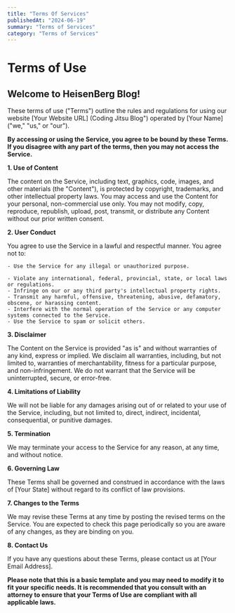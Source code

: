 ```yaml
---
title: "Terms Of Services"
publishedAt: "2024-06-19"
summary: "Terms of Services"
category: "Terms of Services"
---
```


# Terms of Use

## Welcome to HeisenBerg Blog!

These terms of use ("Terms") outline the rules and regulations for using our website [Your Website URL] (Coding Jitsu Blog") operated by [Your Name] ("we," "us," or "our").

**By accessing or using the Service, you agree to be bound by these Terms. If you disagree with any part of the terms, then you may not access the Service.**

**1. Use of Content**

The content on the Service, including text, graphics, code, images, and other materials (the "Content"), is protected by copyright, trademarks, and other intellectual property laws. You may access and use the Content for your personal, non-commercial use only. You may not modify, copy, reproduce, republish, upload, post, transmit, or distribute any Content without our prior written consent.

**2. User Conduct**

You agree to use the Service in a lawful and respectful manner. You agree not to:

    - Use the Service for any illegal or unauthorized purpose.

    - Violate any international, federal, provincial, state, or local laws or regulations.
    - Infringe on our or any third party's intellectual property rights.
    - Transmit any harmful, offensive, threatening, abusive, defamatory, obscene, or harassing content.
    - Interfere with the normal operation of the Service or any computer systems connected to the Service.
    - Use the Service to spam or solicit others.

**3. Disclaimer**

The Content on the Service is provided "as is" and without warranties of any kind, express or implied. We disclaim all warranties, including, but not limited to, warranties of merchantability, fitness for a particular purpose, and non-infringement. We do not warrant that the Service will be uninterrupted, secure, or error-free.

**4. Limitations of Liability**

We will not be liable for any damages arising out of or related to your use of the Service, including, but not limited to, direct, indirect, incidental, consequential, or punitive damages.

**5. Termination**

We may terminate your access to the Service for any reason, at any time, and without notice.

**6. Governing Law**

These Terms shall be governed and construed in accordance with the laws of [Your State] without regard to its conflict of law provisions.

**7. Changes to the Terms**

We may revise these Terms at any time by posting the revised terms on the Service. You are expected to check this page periodically so you are aware of any changes, as they are binding on you.

**8. Contact Us**

If you have any questions about these Terms, please contact us at [Your Email Address].

**Please note that this is a basic template and you may need to modify it to fit your specific needs. It is recommended that you consult with an attorney to ensure that your Terms of Use are compliant with all applicable laws.**
